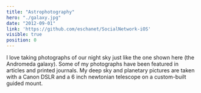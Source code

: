 ```yaml
---
title: "Astrophotography"
hero: "./galaxy.jpg"
date: "2012-09-01"
link: 'https://github.com/eschanet/SocialNetwork-iOS'
visible: true
position: 0
---
```


I love taking photographs of our night sky just like the one shown here (the Andromeda galaxy). Some of my photographs have been featured in articles and printed journals. My deep sky and planetary pictures are taken with a Canon DSLR and a 6 inch newtonian telescope on a custom-built guided mount.
